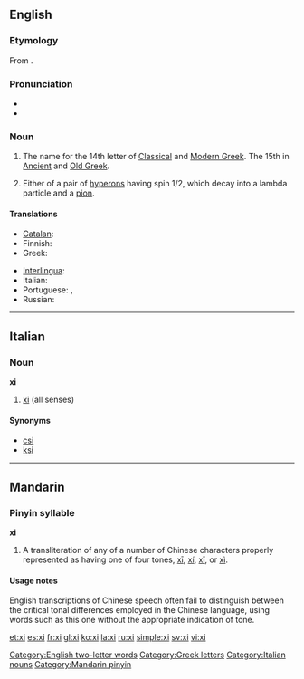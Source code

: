 {{letter_disp2|nu|[[image:Greek_uc_xi.png|50px]][[image:Greek_lc_xi.png|30px]] |omicron|ξι|Ξ|ξ}}
{{also|XI|xī|xí|xǐ|xì}}
==English==

===Etymology===
From {{etyl|grc}} '''{{polytonic|[[ξεῖ]], [[ξῖ]]}}'''.

===Pronunciation===
* {{audio|en-us-xi.ogg|Audio (US)}}
* {{rhymes|aɪ}}

===Noun===
{{en-noun}}

# The name for the 14th letter of [[Classical Greek|Classical]] and [[Modern Greek]].  The 15th in [[Ancient Greek|Ancient]] and [[Old Greek]].
# {{particles}} Either of a pair of [[hyperons]] having spin 1/2, which decay into a lambda particle and a [[pion]].

====Translations====
{{trans-top|Greek letter}}
* [[Catalan]]: {{t-|ca|ksi|f}}
* Finnish: {{t+|fi|ksii}}
* Greek: {{t+|el|ξι|n|sc=Grek}}
{{trans-mid}}
* [[Interlingua]]: {{t-|ia|xi|xs=Interlingua}}
* Italian: {{t|it|csi|mf}}
* Portuguese: {{t-|pt|xi|m}}, {{t-|pt|csi|m}}
* Russian: {{t-|ru|кси|tr=ksi|sc=Cyrl}}
{{trans-bottom}}

[[Category:English two-letter words]]
[[Category:Greek letters]]

----

==Italian==

===Noun===
'''xi''' {{m|f|inv}}

# [[#English|xi]] (all senses)

====Synonyms====
* [[csi]]
* [[ksi]]

[[Category:Italian nouns]]

----

==Mandarin==

===Pinyin syllable===
'''xi'''

# A transliteration of any of a number of Chinese characters properly represented as having one of four tones, [[xī]], [[xí]], [[xǐ]], or [[xì]].

====Usage notes====
English transcriptions of Chinese speech often fail to distinguish between the critical tonal differences employed in the Chinese language, using words such as this one without the appropriate indication of tone.

[[Category:Mandarin pinyin]]

[[et:xi]]
[[es:xi]]
[[fr:xi]]
[[gl:xi]]
[[ko:xi]]
[[la:xi]]
[[ru:xi]]
[[simple:xi]]
[[sv:xi]]
[[vi:xi]]
